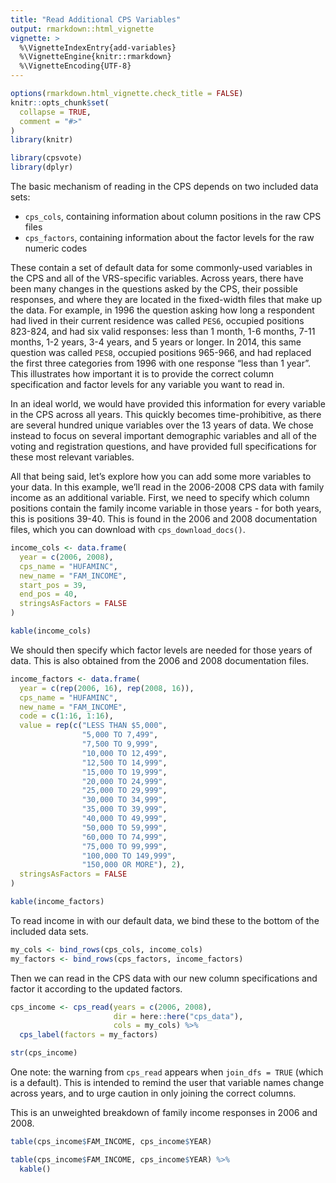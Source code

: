 ```yaml
---
title: "Read Additional CPS Variables"
output: rmarkdown::html_vignette
vignette: >
  %\VignetteIndexEntry{add-variables}
  %\VignetteEngine{knitr::rmarkdown}
  %\VignetteEncoding{UTF-8}
---
```


```r
options(rmarkdown.html_vignette.check_title = FALSE)
knitr::opts_chunk$set(
  collapse = TRUE,
  comment = "#>"
)
library(knitr)
```

```r
library(cpsvote)
library(dplyr)
```

The basic mechanism of reading in the CPS depends on two included data sets: 

- `cps_cols`, containing information about column positions in the raw CPS files
- `cps_factors`, containing information about the factor levels for the raw numeric codes

These contain a set of default data for some commonly-used variables in the CPS and all of the VRS-specific variables. Across years, there have been many changes in the questions asked by the CPS, their possible responses, and where they are located in the fixed-width files that make up the data. For example, in 1996 the question asking how long a respondent had lived in their current residence was called `PES6`, occupied positions 823-824, and had six valid responses: less than 1 month, 1-6 months, 7-11 months, 1-2 years, 3-4 years, and 5 years or longer. In 2014, this same question was called `PES8`, occupied positions 965-966, and had replaced the first three categories from 1996 with one response "less than 1 year". This illustrates how important it is to provide the correct column specification and factor levels for any variable you want to read in.

In an ideal world, we would have provided this information for every variable in the CPS across all years. This quickly becomes time-prohibitive, as there are several hundred unique variables over the 13 years of data. We chose instead to focus on several important demographic variables and all of the voting and registration questions, and have provided full specifications for these most relevant variables.

All that being said, let's explore how you can add some more variables to your data. In this example, we'll read in the 2006-2008 CPS data with family income as an additional variable. First, we need to specify which column positions contain the family income variable in those years - for both years, this is positions 39-40. This is found in the 2006 and 2008 documentation files, which you can download with `cps_download_docs()`.

```r
income_cols <- data.frame(
  year = c(2006, 2008),
  cps_name = "HUFAMINC",
  new_name = "FAM_INCOME",
  start_pos = 39,
  end_pos = 40,
  stringsAsFactors = FALSE
)
```

```r
kable(income_cols)
```

We should then specify which factor levels are needed for those years of data. This is also obtained from the 2006 and 2008 documentation files.

```r
income_factors <- data.frame(
  year = c(rep(2006, 16), rep(2008, 16)),
  cps_name = "HUFAMINC",
  new_name = "FAM_INCOME",
  code = c(1:16, 1:16),
  value = rep(c("LESS THAN $5,000",
                "5,000 TO 7,499",
                "7,500 TO 9,999",
                "10,000 TO 12,499",
                "12,500 TO 14,999",
                "15,000 TO 19,999",
                "20,000 TO 24,999",
                "25,000 TO 29,999",
                "30,000 TO 34,999",
                "35,000 TO 39,999",
                "40,000 TO 49,999",
                "50,000 TO 59,999",
                "60,000 TO 74,999",
                "75,000 TO 99,999",
                "100,000 TO 149,999",
                "150,000 OR MORE"), 2),
  stringsAsFactors = FALSE
)
```

```r
kable(income_factors)
```

To read income in with our default data, we bind these to the bottom of the included data sets.

```r
my_cols <- bind_rows(cps_cols, income_cols)
my_factors <- bind_rows(cps_factors, income_factors)
```

Then we can read in the CPS data with our new column specifications and factor it according to the updated factors.

```r
cps_income <- cps_read(years = c(2006, 2008),
                       dir = here::here("cps_data"),
                       cols = my_cols) %>%
  cps_label(factors = my_factors)

str(cps_income)
```

One note: the warning from `cps_read` appears when `join_dfs = TRUE` (which is a default). This is intended to remind the user that variable names change across years, and to urge caution in only joining the correct columns.

This is an unweighted breakdown of family income responses in 2006 and 2008.

```r
table(cps_income$FAM_INCOME, cps_income$YEAR)
```

```r
table(cps_income$FAM_INCOME, cps_income$YEAR) %>%
  kable()
```
